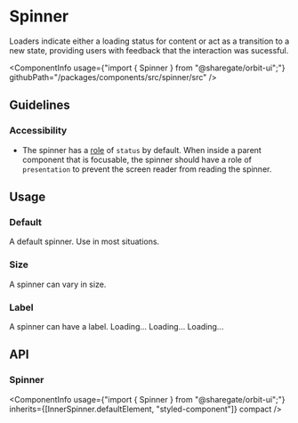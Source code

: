 
<Meta
    title="Components/Spinner"
    id="spinner"
/>

# Spinner

<Tagline>Loaders indicate either a loading status for content or act as a transition to a new state, providing users with feedback that the interaction was sucessful.</Tagline>

<ComponentInfo
    usage={"import { Spinner } from \"@sharegate/orbit-ui\";"}
    githubPath="/packages/components/src/spinner/src"
/>

## Guidelines

### Accessibility
- The spinner has a [role](https://developer.mozilla.org/en-US/docs/Web/Accessibility/ARIA/Roles) of `status` by default. When inside a parent component that is focusable, the spinner should have a role of `presentation` to prevent the screen reader from reading the spinner.

## Usage

### Default

A default spinner. Use in most situations.

<Preview>
    <Story name="default">
        <Spinner ariaLabel="Loading…" />
    </Story>
</Preview>

### Size

A spinner can vary in size.

<Preview>
    <Story name="spinner size">
        <Inline alignY="end">
            <Spinner size="sm" ariaLabel="Loading…"/>
            <Spinner size="md" ariaLabel="Loading…"/>
            <Spinner size="lg" ariaLabel="Loading…"/>
        </Inline>
    </Story>
</Preview>

### Label
A spinner can have a label.
<Preview>
    <Story name="spinner labels">
        <Inline alignY="end">
            <Spinner size="sm">Loading...</Spinner>
            <Spinner size="md">Loading...</Spinner>
            <Spinner size="lg">Loading...</Spinner>
        </Inline>
    </Story>
</Preview>

## API

### Spinner

<ComponentInfo
    usage={"import { Spinner } from \"@sharegate/orbit-ui\";"}
    inherits={[InnerSpinner.defaultElement, "styled-component"]}
    compact
/>

<ArgsTable of={InnerSpinner} sort="alpha" />
